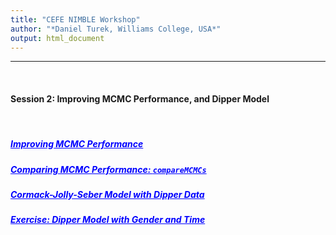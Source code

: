 ```yaml
---
title: "CEFE NIMBLE Workshop"
author: "*Daniel Turek, Williams College, USA*"
output: html_document
---
```


---


\   

#### Session 2: Improving MCMC Performance, and Dipper Model

\  

##### <a href="https://danielturek.github.io/nimble-cefe-2019/improving_performance" target="_blank" style="color: blue">Improving MCMC Performance</a>

##### <a href="https://danielturek.github.io/nimble-cefe-2019/compare_mcmcs" target="_blank" style="color: blue">Comparing MCMC Performance: `compareMCMCs`</a>

<!--
Examples list:
- state-space population model: house martins
- capture-recapture from a transect the Czech republic.
- simulated N-mixture model with a couple of covariates
- zero-inflated Poisson N-mixture model: Swiss Great Tits
- multi-state capture-recapture: ladyslipper orchids
- simulated occupancy model with a couple of covariates
- integrated population model: woodchat shrikes
-->

##### <a href="https://danielturek.github.io/nimble-cefe-2019/cjs_dipper" target="_blank" style="color: blue">Cormack-Jolly-Seber Model with Dipper Data</a>

##### <a href="https://danielturek.github.io/nimble-cefe-2019/cjs_dipper2" target="_blank" style="color: blue">Exercise: Dipper Model with Gender and Time</a>



\  

\  

\  

\  

\  

\  

\  

\  

\  









